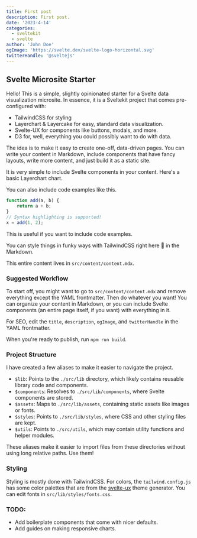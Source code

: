 ```yaml
---
title: First post
description: First post.
date: '2023-4-14'
categories:
  - sveltekit
  - svelte
author: 'John Doe'
ogImage: 'https://svelte.dev/svelte-logo-horizontal.svg'
twitterHandle: '@sveltejs'
---
```


<script>import Counter from '$components/charts/LineChart.svelte'</script>

## Svelte Microsite Starter

Hello! This is a simple, slightly opinionated starter for a Svelte data visualization microsite. In essence, it is a Sveltekit project that comes pre-configured with:

- TailwindCSS for styling
- Layerchart & Layercake for easy, standard data visualization.
- Svelte-UX for components like buttons, modals, and more.
- D3 for, well, everything you could possibly want to do with data.

The idea is to make it easy to create one-off, data-driven pages. You can write your content in Markdown, include components that have fancy layouts, write more content, and just build it as a static site.

It is very simple to include Svelte components in your content. Here's a basic Layerchart chart.

<Counter />

You can also include code examples like this.

```javascript start editing the content.
function add(a, b) {
	return a + b;
}
// Syntax highlighting is supported!
x = add(1, 2);
```

This is useful if you want to include code examples.

You can <span class="text-red-500 transform animate-pulse rotate-3">style things</span> in <span class="text-3xl italic font-extrabold text-green-400">funky</span> ways with <span class="text-transparent bg-gradient-to-r from-purple-400 via-pink-500 to-red-500 bg-clip-text">TailwindCSS</span> right here <span class="animate-bounce">🎉</span> in the Markdown.

This entire content lives in `src/content/content.mdx`.

### Suggested Workflow

To start off, you might want to go to `src/content/content.mdx` and remove everything except the YAML frontmatter. Then do whatever you want! You can organize your content in Markdown, or you can include Svelte components (an entire page itself, if you want) with everything in it.

For SEO, edit the `title`, `description`, `ogImage`, and `twitterHandle` in the YAML frontmatter.

When you're ready to publish, run `npm run build`.

### Project Structure

I have created a few aliases to make it easier to navigate the project.

- `$lib`: Points to the `./src/lib` directory, which likely contains reusable library code and components.
- `$components`: Resolves to `./src/lib/components`, where Svelte components are stored.
- `$assets`: Maps to `./src/lib/assets`, containing static assets like images or fonts.
- `$styles`: Points to `./src/lib/styles`, where CSS and other styling files are kept.
- `$utils`: Points to `./src/utils`, which may contain utility functions and helper modules.

These aliases make it easier to import files from these directories without using long relative paths. Use them!

### Styling

Styling is mostly done with TailwindCSS. For colors, the `tailwind.config.js` has some color palettes that are from the [svelte-ux](https://svelte-ux.techniq.dev/theme) theme generator. You can edit fonts in `src/lib/styles/fonts.css`.

### TODO:

- Add boilerplate components that come with nicer defaults.
- Add guides on making responsive charts.
